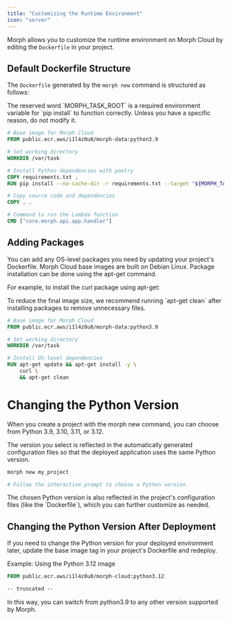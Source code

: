 ```yaml
---
title: "Customizing the Runtime Environment"
icon: "server"
---
```


Morph allows you to customize the runtime environment on Morph Cloud by editing the `Dockerfile` in your project.

## Default Dockerfile Structure

The `Dockerfile` generated by the `morph new` command is structured as follows:

<Warning>
  The reserved word `MORPH_TASK_ROOT` is a required environment variable for
  `pip install` to function correctly. Unless you have a specific reason, do not
  modify it.
</Warning>

```Dockerfile
# Base image for Morph Cloud
FROM public.ecr.aws/i1l4z0u0/morph-data:python3.9

# Set working directory
WORKDIR /var/task

# Install Python dependencies with poetry
COPY requirements.txt .
RUN pip install --no-cache-dir -r requirements.txt --target "${MORPH_TASK_ROOT}"

# Copy source code and dependencies
COPY . .

# Command to run the Lambda function
CMD ["core.morph.api.app.handler"]
```

## Adding Packages

You can add any OS-level packages you need by updating your project's Dockerfile.
Morph Cloud base images are built on Debian Linux. Package installation can be done using the apt-get command.

For example, to install the curl package using apt-get:

<Note>
  To reduce the final image size, we recommend running `apt-get clean` after installing packages to remove
  unnecessary files.
</Note>

```Dockerfile
# Base image for Morph Cloud
FROM public.ecr.aws/i1l4z0u0/morph-data:python3.9

# Set working directory
WORKDIR /var/task

# Install OS-level dependencies
RUN apt-get update && apt-get install -y \
    curl \
    && apt-get clean
```

# Changing the Python Version

When you create a project with the morph new command, you can choose from Python 3.9, 3.10, 3.11, or 3.12.

The version you select is reflected in the automatically generated configuration files so that the deployed application uses the same Python version.

```bash
morph new my_project

# Follow the interactive prompt to choose a Python version
```

<Note>
  The chosen Python version is also reflected in the project's configuration
  files (like the `Dockerfile`), which you can further customize as needed.
</Note>

## Changing the Python Version After Deployment

If you need to change the Python version for your deployed environment later, update the base image tag in your project's Dockerfile and redeploy.

Example: Using the Python 3.12 image

```Dockerfile
FROM public.ecr.aws/i1l4z0u0/morph-cloud:python3.12

-- truncated --
```

In this way, you can switch from python3.9 to any other version supported by Morph.
